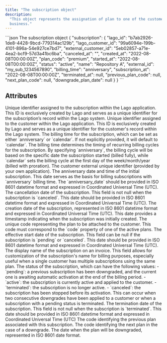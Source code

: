 ```yaml
---
title: "The subscription object"
description:
  "This object represents the assignation of plan to one of the customer of your
  business."
---
```


<RequestExample>
```json The subscription object
{
  "subscription": {
    "lago_id": "b7ab2926-1de8-4428-9bcd-779314ac129b",
    "lago_customer_id": "99a6094e-199b-4101-896a-54e927ce7bd7",
    "external_customer_id": "5eb02857-a71e-4ea2-bcf9-57d3a41bc6ba",
    "canceled_at": "",
    "created_at": "2022-08-08T00:00:00Z",
    "plan_code": "premium",
    "started_at": "2022-08-08T00:00:00Z",
    "status": "active",
    "name": "Repository A",
    "external_id": "my_sub_1234567890",
    "billing_time": "anniversary",
    "subscription_at": "2022-08-08T00:00:00Z",
    "terminated_at": null,
    "previous_plan_code": null,
    "next_plan_code": null,
    "downgrade_plan_date": null
  }
}
```
</RequestExample>

## Attributes

<ResponseField name="subscription" type="object">
  <Expandable title="object" defaultOpen="true">
    <ResponseField name="lago_id" type="string" required>
      Unique identifier assigned to the subscription within the Lago application. 
      This ID is exclusively created by Lago and serves as a unique identifier for 
      the subscription’s record within the Lago system.
    </ResponseField>
    <ResponseField name="lago_customer_id" type="string" required>
      Unique identifier assigned to the customer within the Lago application. 
      This ID is exclusively created by Lago and serves as a unique identifier for the 
      customer's record within the Lago system.
    </ResponseField>
    <ResponseField name="billing_time" type="string" required>
      The billing time for the subscription, which can be set as either `anniversary` or `calendar`. 
      If not explicitly provided, it will default to `calendar`. The billing time determines the timing of recurring 
      billing cycles for the subscription. By specifying `anniversary`, the billing cycle will be based on the specific 
      date the subscription started (billed fully), while `calendar` sets the billing cycle at the first day of the week/month/year 
      (billed with proration).
    </ResponseField>
    <ResponseField name="external_customer_id" type="string" required>
      The customer external unique identifier (provided by your own application).
    </ResponseField>
    <ResponseField name="subscription_at" type="string" required>
      The anniversary date and time of the initial subscription. This date serves as the basis for billing subscriptions with 
      `anniversary` billing time. The `anniversary_date` should be provided in ISO 8601 datetime format and expressed in 
      Coordinated Universal Time (UTC).
    </ResponseField>
    <ResponseField name="canceled_at" type="string">
      The cancellation date of the subscription. This field is not null when the subscription is `canceled`. 
      This date should be provided in ISO 8601 datetime format and expressed in Coordinated Universal Time (UTC).
    </ResponseField>
    <ResponseField name="created_at" type="string" required>
      The creation date of the subscription, represented in ISO 8601 datetime format and expressed in Coordinated Universal Time (UTC). 
      This date provides a timestamp indicating when the subscription was initially created.
    </ResponseField>
    <ResponseField name="plan_code" type="string" required>
      The unique code representing the plan to be attached to the customer. 
      This code must correspond to the `code` property of one of the active plans.
    </ResponseField>
    <ResponseField name="started_at" type="string" required>
      The effective start date of the subscription. This field can be null if the subscription is `pending` or `canceled`. 
      This date should be provided in ISO 8601 datetime format and expressed in Coordinated Universal Time (UTC).
    </ResponseField>
    <ResponseField name="name" type="string" required>
      The display name of the subscription on an invoice. This field allows for customization of the subscription's name for 
      billing purposes, especially useful when a single customer has multiple subscriptions using the same plan.
    </ResponseField>
    <ResponseField name="status" type="string" required>
      The status of the subscription, which can have the following values:
      - `pending`: a previous subscription has been downgraded, and the current one is awaiting automatic activation at the end of the billing period.
      - `active`: the subscription is currently active and applied to the customer.
      - `terminated`: the subscription is no longer active.
      - `canceled`: the subscription has been stopped before its activation. This can occur when two consecutive downgrades have been applied to a customer or when a subscription with a pending status is terminated.
    </ResponseField>
    <ResponseField name="terminated_at" type="string">
      The termination date of the subscription. This field is not null when the subscription is `terminated`. 
      This date should be provided in ISO 8601 datetime format and expressed in Coordinated Universal Time (UTC)
    </ResponseField>
    <ResponseField name="previous_plan_code" type="string">
      The code identifying the previous plan associated with this subscription.
    </ResponseField>
    <ResponseField name="next_plan_code" type="string">
      The code identifying the next plan in the case of a downgrade.
    </ResponseField>
    <ResponseField name="downgrade_plan_date" type="string">
      The date when the plan will be downgraded, represented in ISO 8601 date format.
    </ResponseField>
  </Expandable>
</ResponseField>

